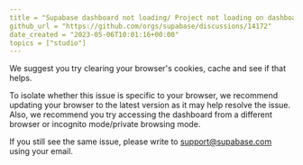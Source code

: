 ```yaml
---
title = "Supabase dashboard not loading/ Project not loading on dashboard"
github_url = "https://github.com/orgs/supabase/discussions/14172"
date_created = "2023-05-06T10:01:16+00:00"
topics = ["studio"]
---
```


We suggest you try clearing your browser's cookies, cache and see if that helps.

To isolate whether this issue is specific to your browser, we recommend updating your browser to the latest version as it may help resolve the issue. Also, we recommend you try accessing the dashboard from a different browser or incognito mode/private browsing mode.

If you still see the same issue, please write to [support@supabase.com](mailto:support@supabase.com) using your email.
